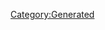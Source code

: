 {{Database/Music/MusicInfo
 |ID=102
 |Cov=103
 |Cd=1
 |Nam=98
 |Div=98
 |Ma=3
 |SerieId=4
 |SerieLogoId=4
 |WavId=103
 |VariationId=0
 |Dsc=98
 |Strt=10
 |ValkyrieBattle=1
 |ValkyrieIntro=1
 |ValkyrieIntroSky=1
 |DivaSolo=1
 |DivaMulti=1
 |Exp=3
}}
[[Category:Generated]]
